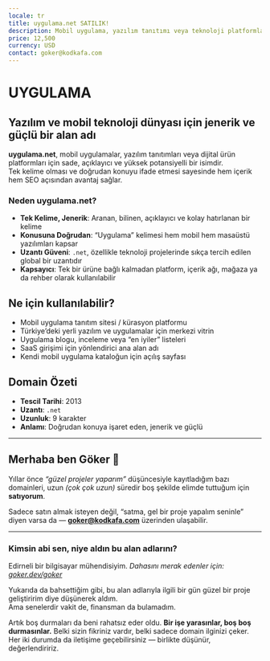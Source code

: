 ```yaml
---
locale: tr
title: uygulama.net SATILIK!
description: Mobil uygulama, yazılım tanıtımı veya teknoloji platformları için jenerik ve güçlü alan adı SATILIK!
price: 12,500
currency: USD
contact: goker@kodkafa.com
---
```


# UYGULAMA

## Yazılım ve mobil teknoloji dünyası için jenerik ve güçlü bir alan adı

**uygulama.net**, mobil uygulamalar, yazılım tanıtımları veya dijital ürün platformları için sade, açıklayıcı ve yüksek potansiyelli bir isimdir.  
Tek kelime olması ve doğrudan konuyu ifade etmesi sayesinde hem içerik hem SEO açısından avantaj sağlar.

### Neden uygulama.net?

- **Tek Kelime, Jenerik**: Aranan, bilinen, açıklayıcı ve kolay hatırlanan bir kelime  
- **Konusuna Doğrudan**: “Uygulama” kelimesi hem mobil hem masaüstü yazılımları kapsar  
- **Uzantı Güveni**: `.net`, özellikle teknoloji projelerinde sıkça tercih edilen global bir uzantıdır  
- **Kapsayıcı**: Tek bir ürüne bağlı kalmadan platform, içerik ağı, mağaza ya da rehber olarak kullanılabilir

## Ne için kullanılabilir?

- Mobil uygulama tanıtım sitesi / kürasyon platformu  
- Türkiye’deki yerli yazılım ve uygulamalar için merkezi vitrin  
- Uygulama blogu, inceleme veya “en iyiler” listeleri  
- SaaS girişimi için yönlendirici ana alan adı  
- Kendi mobil uygulama kataloğun için açılış sayfası

## Domain Özeti

- **Tescil Tarihi**: 2013  
- **Uzantı**: `.net`  
- **Uzunluk**: 9 karakter  
- **Anlamı**: Doğrudan konuya işaret eden, jenerik ve güçlü

---

## Merhaba ben Göker 👋

Yıllar önce *“güzel projeler yaparım”* düşüncesiyle kayıtladığım bazı domainleri, uzun *(çok çok uzun)* süredir boş şekilde elimde tuttuğum için **satıyorum**.

Sadece satın almak isteyen değil, “satma, gel bir proje yapalım seninle” diyen varsa da — **[goker@kodkafa.com](mailto:goker@kodkafa.com)** üzerinden ulaşabilir.

---

### Kimsin abi sen, niye aldın bu alan adlarını?

Edirneli bir bilgisayar mühendisiyim. *Dahasını merak edenler için: [goker.dev/goker](https://goker.dev/goker)*

Yukarıda da bahsettiğim gibi, bu alan adlarıyla ilgili bir gün güzel bir proje geliştiririm diye düşünerek aldım.  
Ama senelerdir vakit de, finansman da bulamadım.  

Artık boş durmaları da beni rahatsız eder oldu.  **Bir işe yarasınlar, boş boş durmasınlar.**
Belki sizin fikriniz vardır, belki sadece domain ilginizi çeker. Her iki durumda da iletişime geçebilirsiniz — birlikte düşünür, değerlendiririz.
